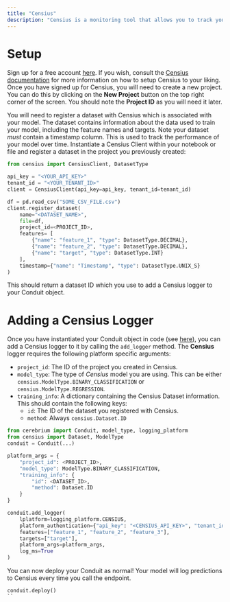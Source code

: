 ```yaml
---
title: "Censius"
description: "Censius is a monitoring tool that allows you to track your model performance in production environments."
---
```


# Setup
Sign up for a free account [here](https://console.censius.ai/signup). 
If you wish, consult the [Censius documentation](https://documentation.censius.ai/) for more information on how to setup Censius to your liking.
Once you have signed up for Censius, you will need to create a new project. 
You can do this by clicking on the <b>New Project</b> button on the top right corner of the screen.
You should note the <b>Project ID</b> as you will need it later.

You will need to register a dataset with Censius which is associated with your model.
The dataset contains information about the data used to train your model, including the feature names and targets.
Note your dataset *must* contain a timestamp column. This is used to track the performance of your model over time.
Instantiate a Censius Client within your notebook or file and register a dataset in the project you previously created:

```python
from censius import CensiusClient, DatasetType

api_key = "<YOUR_API_KEY>"
tenant_id = "<YOUR_TENANT_ID>"
client = CensiusClient(api_key=api_key, tenant_id=tenant_id)

df = pd.read_csv("SOME_CSV_FILE.csv")
client.register_dataset(
    name="<DATASET_NAME>",
    file=df,
    project_id=<PROJECT_ID>,
    features= [
        {"name": "feature_1", "type": DatasetType.DECIMAL},
        {"name": "feature_2", "type": DatasetType.DECIMAL},
        {"name": "target", "type": DatasetType.INT}
    ],
    timestamp={"name": "Timestamp", "type": DatasetType.UNIX_S}
)
```

This should return a dataset ID which you use to add a Censius logger to your Conduit object.

# Adding a Censius Logger
Once you have instantiated your Conduit object in code (see [here](/cerebrium/test-and-deploy)), you can add a Censius logger to it by calling the `add_logger` method.
The <b>Censius</b> logger requires the following platform specific arguments:
- `project_id`: The ID of the project you created in Censius.
- `model_type`: The type of <i>Censius</i> model you are using. This can be either `censius.ModelType.BINARY_CLASSIFICATION` or `censius.ModelType.REGRESSION`.
- `training_info`: A dictionary containing the Censius Dataset information. This should contain the following keys:
    - `id`: The ID of the dataset you registered with Censius.
    - `method`: Always `censius.Dataset.ID`

```python
from cerebrium import Conduit, model_type, logging_platform
from censius import Dataset, ModelType
conduit = Conduit(...)

platform_args = {
    "project_id": <PROJECT_ID>,
    "model_type": ModelType.BINARY_CLASSIFICATION,
    "training_info": {
        "id": <DATASET_ID>,
        "method": Dataset.ID
    }
}

conduit.add_logger(
    lplatform=logging_platform.CENSIUS, 
    platform_authentication={"api_key": "<CENSIUS_API_KEY>", "tenant_id": "<CENSIUS_TENANT_ID>"},
    features=["feature_1", "feature_2", "feature_3"],
    targets=["target"],
    platform_args=platform_args,
    log_ms=True
)
```

You can now deploy your Conduit as normal! Your model will log predictions to Censius every time you call the endpoint.
```
conduit.deploy()
``